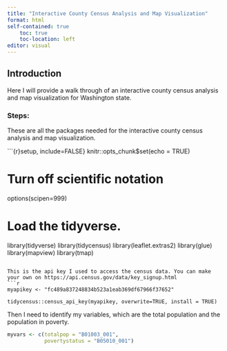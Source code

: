 ```yaml
---
title: "Interactive County Census Analysis and Map Visualization"
format: html
self-contained: true
    toc: true
    toc-location: left
editor: visual
---
```


## Introduction

Here I will provide a walk through of an interactive county census analysis and map visualization for Washington state.

### Steps: 

These are all the packages needed for the interactive county census analysis and map visualization.

```{r}setup, include=FALSE}
knitr::opts_chunk$set(echo = TRUE)

# Turn off scientific notation
options(scipen=999)

# Load the tidyverse.
library(tidyverse)
library(tidycensus)
library(leaflet.extras2)
library(glue)
library(mapview)
library(tmap)

```

This is the api key I used to access the census data. You can make your own on https://api.census.gov/data/key_signup.html 
```r

myapikey <- "fc489a837248834b523a1eab369df67966f37652"

tidycensus::census_api_key(myapikey, overwrite=TRUE, install = TRUE)
```

Then I need to identify my variables, which are the total population and the population in poverty.
```r
myvars <- c(totalpop = "B01003_001",
            povertystatus = "B05010_001")
```




```r

```

